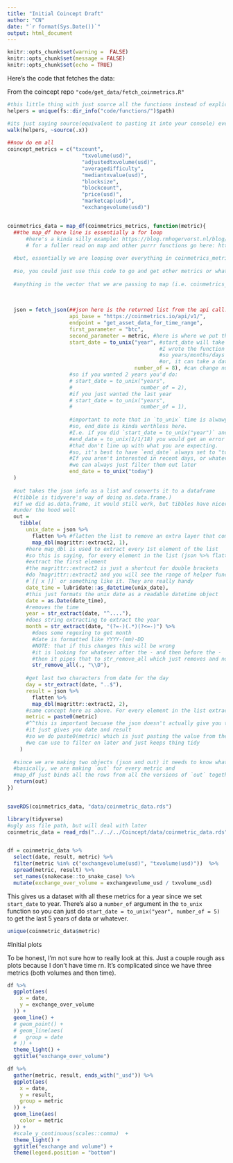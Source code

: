 ```yaml
---
title: "Initial Coincept Draft"
author: "CN"
date: "`r format(Sys.Date())`"
output: html_document
---
```



```r
knitr::opts_chunk$set(warning =  FALSE)
knitr::opts_chunk$set(message = FALSE)
knitr::opts_chunk$set(echo = TRUE)
```

Here's the code that fetches the data: 

From the coincept repo `"code/get_data/fetch_coinmetrics.R"`
```r
#this little thing with just source all the functions instead of explicilty typing them out each time
helpers = unique(fs::dir_info("code/functions/")$path)

#its just saying source(equivalent to pasting it into your console) everything in the directory (code/functions)
walk(helpers, ~source(.x))
  
##now do em all 
coincept_metrics = c("txcount",
                        "txvolume(usd)",
                        "adjustedtxvolume(usd)",
                        "averagedifficulty",
                        "mediantxvalue(usd)",
                        "blocksize",
                        "blockcount",
                        "price(usd)",
                        "marketcap(usd)",
                        "exchangevolume(usd)")


coinmetrics_data = map_df(coinmetrics_metrics, function(metric){
  ##the map_df here line is essentially a for loop 
      #here's a kinda silly example: https://blog.rmhogervorst.nl/blog/2018/09/10/use-purrr-to-feed-four-cats/
      # for a fuller read on map and other purrr functions go here: https://jennybc.github.io/purrr-tutorial/index.html
  
  #but, essentially we are looping over everything in coinmetrics_metrics with anonynmous function
  
  #so, you could just use this code to go and get other metrics or whatever. 
  
  #anything in the vector that we are passing to map (i.e. coinmetrics_metrics in our case) will be used
  
  
  
  json = fetch_json(##json here is the returned list from the api call.
                    api_base = "https://coinmetrics.io/api/v1/",
                    endpoint = "get_asset_data_for_time_range",
                    first_parameter = "btc",
                    second_parameter = metric, #here is where we put the `metric` from the anonmyous function
                    start_date = to_unix("year", #start_date will take "year(s)"/"month(s)"/"day(s)"
                                                 #I wrote the function to basically do a regex for year/month/day
                                                 #so years/months/days should work as well
                                                 #or, it can take a date as a number
                                         number_of = 8), #can change number_of to whatever 
                    #so if you wanted 2 years you'd do:
                    # start_date = to_unix("years",
                    #                      number_of = 2),
                    #if you just wanted the last year
                    # start_date = to_unix("years",
                    #                      number_of = 1), 
                    
                    #important to note that in `to_unix` time is alwawys calculated relative to today
                    #so, end_date is kinda worthless here. 
                    #I.e. if you did `start_date = to_unix("year")` and then,
                    #end_date = to_unix(1/1/18) you would get an error OR WORSE not an error, but dates
                    #that don't line up with what you are expecting. 
                    #so, it's best to have `end_date` always set to "today"
                    #If you aren't interested in recent days, or whatever, 
                    #we can always just filter them out later
                    end_date = to_unix("today")
  ) 
  
  #out takes the json info as a list and converts it to a dataframe
  #(tibble is tidyvere's way of doing as.data.frame.)
  #if we did as.data.frame, it would still work, but tibbles have nicer formatting and handles some stuff
  #under the hood well
  out = 
    tibble(
      unix_date = json %>% 
        flatten %>% #flatten the list to remove an extra layer that comes as the json
        map_dbl(magrittr::extract2, 1),
      #here map_dbl is used to extract every 1st element of the list
      #so this is saying, for every element in the list (json %>% flatten %>% map(dbl)),
      #extract the first element 
      #the magrittr::extract2 is just a shortcut for double brackets
      #do ?magrittr::extract2 and you will see the range of helper functions so you don't have to pass 
      #`[[ x ]]` or something like it. They are really handy 
      date_time = lubridate::as_datetime(unix_date),
      #this just formats the unix date as a readable datetime object
      date = as.Date(date_time), 
      #removes the time
      year = str_extract(date, "^...."),
      #does string extracting to extract the year
      month = str_extract(date, "(?=-)(.*)(?<=-)") %>% 
        #does some regexing to get month 
        #date is formatted like YYYY-(mm)-DD 
        #NOTE: that if this changes this will be wrong
        #it is looking for whatever after the - and then before the -
        #then it pipes that to str_remove_all which just removes and non-digit characters
        str_remove_all(., "\\D"),
      
      #get last two characters from date for the day
      day = str_extract(date, "..$"),
      result = json %>% 
        flatten %>% 
        map_dbl(magrittr::extract2, 2),
      #same concept here as above. For every element in the list extract the 2nd value
      metric = paste0(metric)
      #^^this is important becuase the json doesn't actually give you the metric you are accessing
      #it just gives you date and result 
      #so we do paste0(metric) which is just pasting the value from the anonymous function in a column 
      #we can use to filter on later and just keeps thing tidy
    )
  
  #since we are making two objects (json and out) it needs to know what to return
  #basically, we are making `out` for every metric and 
  #map_df just binds all the rows from all the versions of `out` together into one big dataframe (tibble)
  return(out)  
})


saveRDS(coinmetrics_data, "data/coinmetric_data.rds")
```

```r
library(tidyverse)
#ugly ass file path, but will deal with later
coinmetric_data = read_rds("../../../Coincept/data/coinmetric_data.rds")


df = coinmetric_data %>% 
  select(date, result, metric) %>% 
  filter(metric %in% c("exchangevolume(usd)", "txvolume(usd)"))  %>% 
  spread(metric, result) %>% 
  set_names(snakecase::to_snake_case) %>% 
  mutate(exchange_over_volume = exchangevolume_usd / txvolume_usd)

```

This gives us a dataset with all these metrics for a year since we set `start_date` to year. There's also a `number_of` argument in the `to_unix` function so you can just do `start_date = to_unix("year", number_of = 5)` to get the last 5 years of data or whatever.  
```r
unique(coinmetric_data$metric)
```

#Initial plots 

To be honest, I'm not sure how to really look at this. Just a couple rough ass plots because I don't have time rn. It's complicated since we have three metrics (both volumes and then time).

```r
df %>% 
  ggplot(aes(
    x = date,
    y = exchange_over_volume
  )) + 
  geom_line() + 
  # geom_point() +
  # geom_line(aes(
  #   group = date
  # )) + 
  theme_light() + 
  ggtitle("exchange_over_volume")
```

```r
df %>% 
  gather(metric, result, ends_with("_usd")) %>% 
  ggplot(aes(
    x = date,
    y = result,
    group = metric
  )) + 
  geom_line(aes(
    color = metric
  )) + 
  #scale_y_continuous(scales::comma)  + 
  theme_light() + 
  ggtitle("exchange and volume") + 
  theme(legend.position = "bottom")

```




<!-- ##Code appendix -->
<!-- ```{r code = readLines(knitr::purl(rmd)), echo = TRUE, eval=FALSE} -->
<!-- #paste all R code used down here -->
<!-- ``` -->